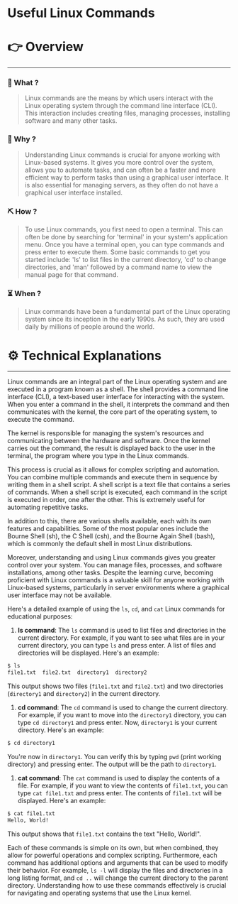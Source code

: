 # Useful Linux Commands


# 👉 Overview

---

### 👀 What ?

> Linux commands are the means by which users interact with the Linux operating system through the command line interface (CLI). This interaction includes creating files, managing processes, installing software and many other tasks.
> 

### 🧐 Why ?

> Understanding Linux commands is crucial for anyone working with Linux-based systems. It gives you more control over the system, allows you to automate tasks, and can often be a faster and more efficient way to perform tasks than using a graphical user interface. It is also essential for managing servers, as they often do not have a graphical user interface installed.
> 

### ⛏️ How ?

> To use Linux commands, you first need to open a terminal. This can often be done by searching for 'terminal' in your system's application menu. Once you have a terminal open, you can type commands and press enter to execute them. Some basic commands to get you started include: 'ls' to list files in the current directory, 'cd' to change directories, and 'man' followed by a command name to view the manual page for that command.
> 

### ⏳ When ?

> Linux commands have been a fundamental part of the Linux operating system since its inception in the early 1990s. As such, they are used daily by millions of people around the world.
> 

# ⚙️ Technical Explanations

---

Linux commands are an integral part of the Linux operating system and are executed in a program known as a shell. The shell provides a command line interface (CLI), a text-based user interface for interacting with the system. When you enter a command in the shell, it interprets the command and then communicates with the kernel, the core part of the operating system, to execute the command.

The kernel is responsible for managing the system's resources and communicating between the hardware and software. Once the kernel carries out the command, the result is displayed back to the user in the terminal, the program where you type in the Linux commands.

This process is crucial as it allows for complex scripting and automation. You can combine multiple commands and execute them in sequence by writing them in a shell script. A shell script is a text file that contains a series of commands. When a shell script is executed, each command in the script is executed in order, one after the other. This is extremely useful for automating repetitive tasks.

In addition to this, there are various shells available, each with its own features and capabilities. Some of the most popular ones include the Bourne Shell (sh), the C Shell (csh), and the Bourne Again Shell (bash), which is commonly the default shell in most Linux distributions.

Moreover, understanding and using Linux commands gives you greater control over your system. You can manage files, processes, and software installations, among other tasks. Despite the learning curve, becoming proficient with Linux commands is a valuable skill for anyone working with Linux-based systems, particularly in server environments where a graphical user interface may not be available.

Here's a detailed example of using the `ls`, `cd`, and `cat` Linux commands for educational purposes:

1. **ls command**: The `ls` command is used to list files and directories in the current directory. For example, if you want to see what files are in your current directory, you can type `ls` and press enter. A list of files and directories will be displayed. Here's an example:

```bash
$ ls
file1.txt  file2.txt  directory1  directory2

```

This output shows two files (`file1.txt` and `file2.txt`) and two directories (`directory1` and `directory2`) in the current directory.

1. **cd command**: The `cd` command is used to change the current directory. For example, if you want to move into the `directory1` directory, you can type `cd directory1` and press enter. Now, `directory1` is your current directory. Here's an example:

```bash
$ cd directory1

```

You're now in `directory1`. You can verify this by typing `pwd` (print working directory) and pressing enter. The output will be the path to `directory1`.

1. **cat command**: The `cat` command is used to display the contents of a file. For example, if you want to view the contents of `file1.txt`, you can type `cat file1.txt` and press enter. The contents of `file1.txt` will be displayed. Here's an example:

```bash
$ cat file1.txt
Hello, World!

```

This output shows that `file1.txt` contains the text "Hello, World!".

Each of these commands is simple on its own, but when combined, they allow for powerful operations and complex scripting. Furthermore, each command has additional options and arguments that can be used to modify their behavior. For example, `ls -l` will display the files and directories in a long listing format, and `cd ..` will change the current directory to the parent directory. Understanding how to use these commands effectively is crucial for navigating and operating systems that use the Linux kernel.
